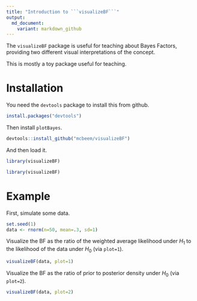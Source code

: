 ```yaml
---
title: "Introduction to ```visualizeBF```"
output: 
  md_document:
    variant: markdown_github
---
```


The ```visualizeBF``` package is useful for teaching about Bayes Factors, providing two different visual interpretations of the concept.

This is mostly a toy package useful for teaching.

# Installation

You need the ```devtools``` package to install this from github.

```r
install.packages("devtools")
```

Then install ```plotBayes```.

```r
devtools::install_github("mcbeem/visualizeBF")
```

And then load it.

```r
library(visualizeBF)
```

```r
library(visualizeBF)
```


# Example

First, simulate some data.

```r
set.seed(1)
data <- rnorm(n=50, mean=.3, sd=1)
```

Visualize the BF as the ratio of the weighted average likelihood under $H_1$ to the likelihood of the data under $H_0$ (via ```plot=1```).

```r
visualizeBF(data, plot=1)
```

Visualize the BF as the ratio of prior to posterior density under $H_0$ (via ```plot=2```).

```r
visualizeBF(data, plot=2)
```

